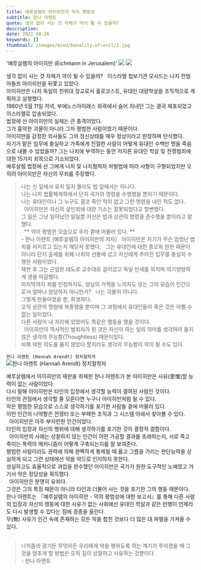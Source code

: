 ```yaml
---
title: 예루살렘의 아이히만과 악의 평범성
subtitle: 한나 아렌트
quote: 생각 없이 사는 것 자체가 악이 될 수 있을까?
description: 
date: 2022-08-26
keywords: []
thumbnail: /images/mind/banality-of-evil/1.jpg
---
```


'예루살렘의 아이히만 (Eichmann in Jerusalem)'
![](/images/mind/banality-of-evil/1.jpg)
![](/images/mind/banality-of-evil/2.jpg)

생각 없이 사는 것 자체가 악이 될 수 있을까?
 
이스라엘 첩보기관 모사드는 나치 전범 아돌프 아이히만을 뒤쫓고 있었다.  
아이히만은 나치 독일의 친위대 장교로서 홀로코스트, 유대인 대량학살을 조직적으로 계획하고 실행했다.  
1960년 5월 11일 저녁, 부에노스아이레스 외곽에서 숨어 지내던 그는 결국 체포되었고 이스라엘로 압송되었다.  
법정에 선 아이히만의 실체는 큰 충격이었다.  
그가 흉악한 괴물이 아니라 그저 평범한 사람이었기 때문이다.  
아이히만을 감정한 의사들도 그의 정신상태를 매우 정상이라고 판정하며 탄식했다.  
자기가 맡은 임무에 충실하고 가족에게 친절한 사람이 어떻게 유대인 수백만 명을 죽음으로 내몰 수 있었을까?
그는 나치에 부역하는 동안 저지른 유대인 학살 및 전쟁범죄에 대한 15가지 죄목으로 기소되었다.  
예루살렘 법정에 선 그에게 나치 및 나치협력자 처벌법에 따라 사형이 구형되었지만 오히려 아이히만은 자신의 무죄를 주장했다.  

> 나는 신 앞에서 유죄 일지 몰라도 법 앞에서는 아니다.  
> 나는 나치 법률체계하에서 단지 국가의 명령을 수행했을 뿐이기 때문이다.  
> 나는 유대인이나 그 누구도 결코 죽인 적이 없고 그런 명령을 내린 적도 없다.  
 
아이히만은 자신의 살인죄에 대한 기소는 잘못되었다고 항변했다.  
그 일은 그냥 일어났던 일일뿐 자신은 법과 상관의 명령을 준수했을 뿐이라고 말했다.  
 
** 악이 평범한 모습으로 우리 곁에 머물러 있다. **  
<author>- 한나 아렌트 (예루살렘의 아이히만의 저자)</author>
 
아이히만은 자기가 무슨 엄청난 범죄를 저지르고 있는지 깨닫지 못했다.   
그는 유대인에 대한 증오와 원한 때문이 아니라 단지 출세를 위해 나치의 선봉에 섰고 자신에게 주어진 임무를 충실히 수행한 사람이었다.  
재판 후 그는 근엄한 태도로 교수대로 걸어갔고 독일 만세를 외치며 의기양양하게 생을 마감했다.  
마지막까지 죄를 인정하지도, 양심의 가책을 느끼지도 않는 그의 모습이 인간으로서 얼마나 참담하지 아니한가?
 
> 나는 괴물이 아니다.   
> 그렇게 만들어졌을 뿐, 희생자다.  
> 오직 상관의 명령에 복종했을 뿐이며 그 과정에서 유대인들이 죽은 것은 어쩔 수 없는 일이었다.  
> 다른 사람이 내 자리에 있었어도 똑같은 행동을 했을 것이다.  
 
아이히만이 역사적인 범죄자가 된 것은 자신이 하는 일의 의미를 생각하려 들지 않은 생각의 무능함(Thoughtless) 때문이었다.  
비록 악한 의도를 품지 않았다 할지라도 생각의 무능함이 악이 될 수도 있다.  


`한나 아렌트 (Hannah Arendt) 정치철학자`
![한나 아렌트 (Hannah Arendt) 정치철학자](/images/mind/banality-of-evil/3.jpg)

예루살렘에서 아이히만의 재판을 취재한 한나 아렌트가 본 아이히만은 사유(思惟)할 능력이 없는 사람이었다.  
다시 말해 아이히만은 타인의 입장에서 생각할 능력이 결여된 사람인 것이다.  
타인의 관점에서 생각할 줄 모른다면 누구나 아이히만처럼 될 수 있다.  
악은 평범한 모습으로 스스로 생각하기를 포기한 사람들 곁에 머물러 있다.  
이런 인간의 나약함은 전쟁터 또는 부패한 조직과 그 시스템 아래서 찾아볼 수 있다.  
 
아이히만은 아주 부지런한 인간이었다.  
타인의 입장과 자신의 행위에 대해 생각하기를 포기한 것이 결정적 결함이다.  
 
아이히만의 사례는 성찰하지 않는 인간이 어떤 가공할 결과를 초래하는지, 서로 죽고 죽이는 폭력의 메커니즘이 어떻게 구축되는지를 잘 보여준다.  
평범한 사람이라도 권력에 의해 완벽하게 통제될 때 옳고 그름을 가리는 판단능력을 상실하게 되고 그런 상태에선 악을 악으로 인지하지 못한다.  
성실하고도 효율적으로 과업을 완수했던 아이히만은 국가가 원한 도구적인 노예였고 거기서 악은 정당성을 획득했다.  
 
아이히만은 분명히 유죄다.  
그것은 그의 특징 때문이 아니라 타인과 더불어 사는 것을 포기한 그의 행동 때문이다.   
한나 아렌트는 『예루살렘의 아이히만 - 악의 평범성에 대한 보고서』를 통해 다른 사람의 입장과 자신의 행동에 대한 사유가 없는 사회에선 유대인 학살과 같은 만행이 언제라도 다시 발생할 수 있다는 점에 경종을 울린다.  
무(無) 사유가 인간 속에 존재하는 모든 악을 합친 것보다 더 많은 대 파멸을 가져올 수 있다.  
 
> 나치즘의 광기든 무엇이든 우리에게 악을 행하도록 하는 계기가 주어졌을 때 그것을 멈추게 할 방법은 오직 깊이 성찰하고 사유하는 것뿐이다.  
<author>- 한나 아렌트</author>